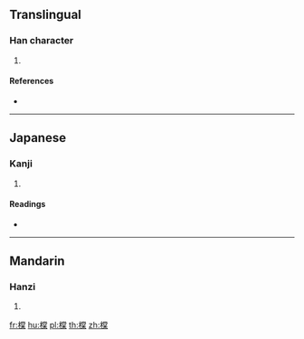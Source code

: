 ==Translingual==

===Han character===
{{Han char|rn=75|rad=木|as=12|sn=16|four=49996|canj=DFBD}}

# {{defn|Han|sort=木12}}

====References====
* {{Han ref|kx=0553.200|dkj=15544|dj=0942.060|hdz=21291.060|uh=6A56|ud=27222|bh=E9D9|bd=59865}}

----

==Japanese==

===Kanji===
{{ja-kanji|grade=|rs=木12}}

# {{defn|lang=ja|sort=木12}}

====Readings====
* {{ja-readings|on=[[とう]] (tō), [[ちょう]] (chō)|kun=[[くるまぎ]] (kurumagi)}}

----

==Mandarin==

===Hanzi===
{{cmn-hanzi|pin=[[táng]] ([[tang2]])|wg=t'ang<sup>2</sup>}}

# {{defn|lang=cmn|sort=木12}}

[[fr:橖]]
[[hu:橖]]
[[pl:橖]]
[[th:橖]]
[[zh:橖]]